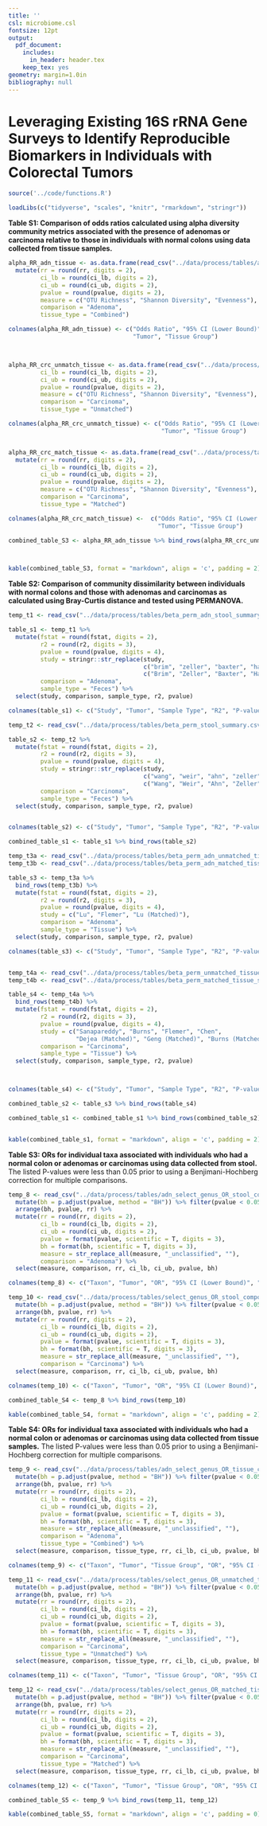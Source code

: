 ```yaml
---
title: ''
csl: microbiome.csl
fontsize: 12pt
output:
  pdf_document:
    includes:
      in_header: header.tex
    keep_tex: yes
geometry: margin=1.0in
bibliography: null
---
```


# Leveraging Existing 16S rRNA Gene Surveys to Identify Reproducible Biomarkers in Individuals with Colorectal Tumors

\vspace{10mm}

\begin{center}
Marc A Sze and Patrick D Schloss

\vspace{10mm}

Supplemental
\end{center}


\newpage

```r

source('../code/functions.R')

loadLibs(c("tidyverse", "scales", "knitr", "rmarkdown", "stringr"))

```


**Table S1: Comparison of odds ratios calculated using alpha diversity community metrics associated with the presence of adenomas or carcinoma relative to those in individuals with normal colons using data collected from tissue samples.**

\footnotesize

```r

alpha_RR_adn_tissue <- as.data.frame(read_csv("../data/process/tables/alpha_adn_OR_tissue_composite.csv")) %>%
  mutate(rr = round(rr, digits = 2),
         ci_lb = round(ci_lb, digits = 2),
         ci_ub = round(ci_ub, digits = 2),
         pvalue = round(pvalue, digits = 2),
         measure = c("OTU Richness", "Shannon Diversity", "Evenness"),
         comparison = "Adenoma",
         tissue_type = "Combined")

colnames(alpha_RR_adn_tissue) <- c("Odds Ratio", "95% CI (Lower Bound)", "95% CI (Upper Bound)", "P-value", "Measure",
                                   "Tumor", "Tissue Group")



alpha_RR_crc_unmatch_tissue <- as.data.frame(read_csv("../data/process/tables/alpha_OR_unmatched_tissue_composite.csv")) %>%   mutate(rr = round(rr, digits = 2),
         ci_lb = round(ci_lb, digits = 2),
         ci_ub = round(ci_ub, digits = 2),
         pvalue = round(pvalue, digits = 2),
         measure = c("OTU Richness", "Shannon Diversity", "Evenness"),
         comparison = "Carcinoma",
         tissue_type = "Unmatched")

colnames(alpha_RR_crc_unmatch_tissue) <- c("Odds Ratio", "95% CI (Lower Bound)", "95% CI (Upper Bound)", "P-value", "Measure",
                                           "Tumor", "Tissue Group")


alpha_RR_crc_match_tissue <- as.data.frame(read_csv("../data/process/tables/alpha_OR_matched_tissue_composite.csv")) %>%
  mutate(rr = round(rr, digits = 2),
         ci_lb = round(ci_lb, digits = 2),
         ci_ub = round(ci_ub, digits = 2),
         pvalue = round(pvalue, digits = 2),
         measure = c("OTU Richness", "Shannon Diversity", "Evenness"),
         comparison = "Carcinoma",
         tissue_type = "Matched")

colnames(alpha_RR_crc_match_tissue) <-  c("Odds Ratio", "95% CI (Lower Bound)", "95% CI (Upper Bound)", "P-value", "Measure",
                                          "Tumor", "Tissue Group")

combined_table_S3 <- alpha_RR_adn_tissue %>% bind_rows(alpha_RR_crc_unmatch_tissue, alpha_RR_crc_match_tissue)



kable(combined_table_S3, format = "markdown", align = 'c', padding = 2)
```


\normalsize

\newpage

**Table S2: Comparison of community dissimilarity between individuals with normal colons and those with adenomas and carcinomas as calculated using Bray-Curtis distance and tested using PERMANOVA.**

```r

temp_t1 <- read_csv("../data/process/tables/beta_perm_adn_stool_summary.csv")

table_s1 <- temp_t1 %>%
  mutate(fstat = round(fstat, digits = 2),
         r2 = round(r2, digits = 3),
         pvalue = round(pvalue, digits = 4),
         study = stringr::str_replace(study,
                                      c("brim", "zeller", "baxter", "hale"),
                                      c("Brim", "Zeller", "Baxter", "Hale")),
         comparison = "Adenoma",
         sample_type = "Feces") %>%
  select(study, comparison, sample_type, r2, pvalue)

colnames(table_s1) <- c("Study", "Tumor", "Sample Type", "R2", "P-value")

temp_t2 <- read_csv("../data/process/tables/beta_perm_stool_summary.csv")

table_s2 <- temp_t2 %>%
  mutate(fstat = round(fstat, digits = 2),
         r2 = round(r2, digits = 3),
         pvalue = round(pvalue, digits = 4),
         study = stringr::str_replace(study,
                                      c("wang", "weir", "ahn", "zeller", "baxter", "hale", "flemer"),
                                      c("Wang", "Weir", "Ahn", "Zeller", "Baxter", "Hale", "Flemer")),
         comparison = "Carcinoma",
         sample_type = "Feces") %>%
  select(study, comparison, sample_type, r2, pvalue)


colnames(table_s2) <- c("Study", "Tumor", "Sample Type", "R2", "P-value")

combined_table_s1 <- table_s1 %>% bind_rows(table_s2)

temp_t3a <- read_csv("../data/process/tables/beta_perm_adn_unmatched_tissue_summary.csv")
temp_t3b <- read_csv("../data/process/tables/beta_perm_adn_matched_tissue_summary.csv")

table_s3 <- temp_t3a %>%
  bind_rows(temp_t3b) %>%
  mutate(fstat = round(fstat, digits = 2),
         r2 = round(r2, digits = 3),
         pvalue = round(pvalue, digits = 4),
         study = c("Lu", "Flemer", "Lu (Matched)"),
         comparison = "Adenoma",
         sample_type = "Tissue") %>%
  select(study, comparison, sample_type, r2, pvalue)

colnames(table_s3) <- c("Study", "Tumor", "Sample Type", "R2", "P-value")


temp_t4a <- read_csv("../data/process/tables/beta_perm_unmatched_tissue_summary.csv")
temp_t4b <- read_csv("../data/process/tables/beta_perm_matched_tissue_summary.csv")

table_s4 <- temp_t4a %>%
  bind_rows(temp_t4b) %>%
  mutate(fstat = round(fstat, digits = 2),
         r2 = round(r2, digits = 3),
         pvalue = round(pvalue, digits = 4),
         study = c("Sanapareddy", "Burns", "Flemer", "Chen",
                   "Dejea (Matched)", "Geng (Matched)", "Burns (Matched)"),
         comparison = "Carcinoma",
         sample_type = "Tissue") %>%
  select(study, comparison, sample_type, r2, pvalue)



colnames(table_s4) <- c("Study", "Tumor", "Sample Type", "R2", "P-value")

combined_table_s2 <- table_s3 %>% bind_rows(table_s4)

combined_table_s1 <- combined_table_s1 %>% bind_rows(combined_table_s2)


kable(combined_table_s1, format = "markdown", align = 'c', padding = 2)
```

\newpage




**Table S3: ORs for individual taxa associated with individuals who had a normal colon or adenomas or carcinomas using data collected from stool.** The listed P-values were less than 0.05 prior to using a Benjimani-Hochberg correction for multiple comparisons.

\scriptsize

```r

temp_8 <- read_csv("../data/process/tables/adn_select_genus_OR_stool_composite.csv") %>%
  mutate(bh = p.adjust(pvalue, method = "BH")) %>% filter(pvalue < 0.05) %>%
  arrange(bh, pvalue, rr) %>%
  mutate(rr = round(rr, digits = 2),
         ci_lb = round(ci_lb, digits = 2),
         ci_ub = round(ci_ub, digits = 2),
         pvalue = format(pvalue, scientific = T, digits = 3),
         bh = format(bh, scientific = T, digits = 3),
         measure = str_replace_all(measure, "_unclassified", ""),
         comparison = "Adenoma") %>%
  select(measure, comparison, rr, ci_lb, ci_ub, pvalue, bh)

colnames(temp_8) <- c("Taxon", "Tumor", "OR", "95% CI (Lower Bound)", "95% CI (Upper Bound)", "P-value", "BH")

temp_10 <- read_csv("../data/process/tables/select_genus_OR_stool_composite.csv") %>%
  mutate(bh = p.adjust(pvalue, method = "BH")) %>% filter(pvalue < 0.05) %>%
  arrange(bh, pvalue, rr) %>%
  mutate(rr = round(rr, digits = 2),
         ci_lb = round(ci_lb, digits = 2),
         ci_ub = round(ci_ub, digits = 2),
         pvalue = format(pvalue, scientific = T, digits = 3),
         bh = format(bh, scientific = T, digits = 3),
         measure = str_replace_all(measure, "_unclassified", ""),
         comparison = "Carcinoma") %>%
  select(measure, comparison, rr, ci_lb, ci_ub, pvalue, bh)

colnames(temp_10) <- c("Taxon", "Tumor", "OR", "95% CI (Lower Bound)", "95% CI (Upper Bound)", "P-value", "BH")

combined_table_S4 <- temp_8 %>% bind_rows(temp_10)

kable(combined_table_S4, format = "markdown", align = 'c', padding = 2)

```

\normalsize

\newpage


**Table S4: ORs for individual taxa associated with individuals who had a normal colon or adenomas or carcinomas using data collected from tissue samples.** The listed P-values were less than 0.05 prior to using a Benjimani-Hochberg correction for multiple comparisons.


\scriptsize

```r

temp_9 <- read_csv("../data/process/tables/adn_select_genus_OR_tissue_composite.csv") %>%
  mutate(bh = p.adjust(pvalue, method = "BH")) %>% filter(pvalue < 0.05) %>%
  arrange(bh, pvalue, rr) %>%
  mutate(rr = round(rr, digits = 2),
         ci_lb = round(ci_lb, digits = 2),
         ci_ub = round(ci_ub, digits = 2),
         pvalue = format(pvalue, scientific = T, digits = 3),
         bh = format(bh, scientific = T, digits = 3),
         measure = str_replace_all(measure, "_unclassified", ""),
         comparison = "Adenoma",
         tissue_type = "Combined") %>%
  select(measure, comparison, tissue_type, rr, ci_lb, ci_ub, pvalue, bh)

colnames(temp_9) <- c("Taxon", "Tumor", "Tissue Group", "OR", "95% CI (Lower Bound)", "95% CI (Upper Bound)", "P-value", "BH")

temp_11 <- read_csv("../data/process/tables/select_genus_OR_unmatched_tissue_composite.csv") %>%
  mutate(bh = p.adjust(pvalue, method = "BH")) %>% filter(pvalue < 0.05) %>%
  arrange(bh, pvalue, rr) %>%
  mutate(rr = round(rr, digits = 2),
         ci_lb = round(ci_lb, digits = 2),
         ci_ub = round(ci_ub, digits = 2),
         pvalue = format(pvalue, scientific = T, digits = 3),
         bh = format(bh, scientific = T, digits = 3),
         measure = str_replace_all(measure, "_unclassified", ""),
         comparison = "Carcinoma",
         tissue_type = "Unmatched") %>%
  select(measure, comparison, tissue_type, rr, ci_lb, ci_ub, pvalue, bh)

colnames(temp_11) <- c("Taxon", "Tumor", "Tissue Group", "OR", "95% CI (Lower Bound)", "95% CI (Upper Bound)", "P-value", "BH")

temp_12 <- read_csv("../data/process/tables/select_genus_OR_matched_tissue_composite.csv") %>%
  mutate(bh = p.adjust(pvalue, method = "BH")) %>% filter(pvalue < 0.05) %>%
  arrange(bh, pvalue, rr) %>%
  mutate(rr = round(rr, digits = 2),
         ci_lb = round(ci_lb, digits = 2),
         ci_ub = round(ci_ub, digits = 2),
         pvalue = format(pvalue, scientific = T, digits = 3),
         bh = format(bh, scientific = T, digits = 3),
         measure = str_replace_all(measure, "_unclassified", ""),
         comparison = "Carcinoma",
         tissue_type = "Matched") %>%
  select(measure, comparison, tissue_type, rr, ci_lb, ci_ub, pvalue, bh)

colnames(temp_12) <- c("Taxon", "Tumor", "Tissue Group", "OR", "95% CI (Lower Bound)", "95% CI (Upper Bound)", "P-value", "BH")

combined_table_S5 <- temp_9 %>% bind_rows(temp_11, temp_12)

kable(combined_table_S5, format = "markdown", align = 'c', padding = 0)

```
